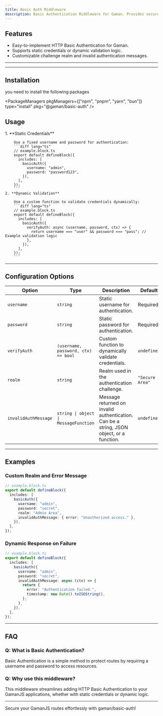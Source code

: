 ```yaml
---
title: Basic Auth Middleware
description: Basic Authentication Middleware for Gaman. Provides secure HTTP Basic Authentication with flexible configuration options.
---
```


## Features

- Easy-to-implement HTTP Basic Authentication for Gaman.
- Supports static credentials or dynamic validation logic.
- Customizable challenge realm and invalid authentication messages.

---

---

## Installation

you need to install the following packages


<PackageManagers
  pkgManagers={["npm", "pnpm", "yarn", "bun"]}
  type="install"
  pkg="@gaman/basic-auth"
/>

## Usage


<Steps>
    1. **Static Credentials**

        Use a fixed username and password for authentication:
        ```diff lang="ts"
        // example.block.ts
        export default defineBlock({
          includes: [
            basicAuth({
              username: "admin",
              password: "password123",
            }),
          ],
        });
        ```
    2. **Dynamic Validation**

        Use a custom function to validate credentials dynamically:
        ```diff lang="ts"
        // example.block.ts
        export default defineBlock({
          includes: [
            basicAuth({
              verifyAuth: async (username, password, ctx) => {
                return username === "user" && password === "pass"; // Example validation logic
              },
            }),
          ],
        });
        ```
</Steps>

---

## Configuration Options

| Option               | Type                                  | Description                                                                              | Default         |
| -------------------- | ------------------------------------- | ---------------------------------------------------------------------------------------- | --------------- |
| `username`           | `string`                              | Static username for authentication.                                                      | Required        |
| `password`           | `string`                              | Static password for authentication.                                                      | Required        |
| `verifyAuth`         | `(username, password, ctx) => bool`   | Custom function to dynamically validate credentials.                                     | `undefined`     |
| `realm`              | `string`                              | Realm used in the authentication challenge.                                              | `"Secure Area"` |
| `invalidAuthMessage` | `string \| object \| MessageFunction` | Message returned on invalid authentication. Can be a string, JSON object, or a function. | `undefined`     |

---

## Examples

### **Custom Realm and Error Message**

```ts
// example.block.ts
export default defineBlock({
  includes: [
    basicAuth({
      username: "admin",
      password: "secret",
      realm: "Admin Area",
      invalidAuthMessage: { error: "Unauthorized access." },
    }),
  ],
});
```

### **Dynamic Response on Failure**

```ts
// example.block.ts
export default defineBlock({
  includes: [
    basicAuth({
      username: "admin",
      password: "secret",
      invalidAuthMessage: async (ctx) => {
        return {
          error: "Authentication failed.",
          timestamp: new Date().toISOString(),
        };
      },
    }),
  ],
});
```

---

## FAQ

### **Q: What is Basic Authentication?**

Basic Authentication is a simple method to protect routes by requiring a username and password to access resources.

### **Q: Why use this middleware?**

This middleware streamlines adding HTTP Basic Authentication to your GamanJS applications, whether with static credentials or dynamic logic.

---

Secure your GamanJS routes effortlessly with gaman/basic-auth!
